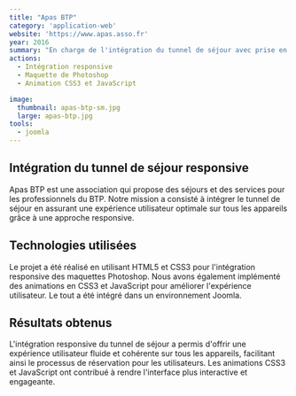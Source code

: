 ```yaml
---
title: "Apas BTP"
category: 'application-web'
website: 'https://www.apas.asso.fr'
year: 2016
summary: "En charge de l'intégration du tunnel de séjour avec prise en charge du responsive et de l'intégration statique de ce tunnel."
actions:
  - Intégration responsive
  - Maquette de Photoshop
  - Animation CSS3 et JavaScript

image:
  thumbnail: apas-btp-sm.jpg
  large: apas-btp.jpg
tools:
  - joomla
---
```


## Intégration du tunnel de séjour responsive

Apas BTP est une association qui propose des séjours et des services pour les professionnels du BTP. Notre mission a consisté à intégrer le tunnel de séjour en assurant une expérience utilisateur optimale sur tous les appareils grâce à une approche responsive.

## Technologies utilisées

Le projet a été réalisé en utilisant HTML5 et CSS3 pour l'intégration responsive des maquettes Photoshop. Nous avons également implémenté des animations en CSS3 et JavaScript pour améliorer l'expérience utilisateur. Le tout a été intégré dans un environnement Joomla.

## Résultats obtenus

L'intégration responsive du tunnel de séjour a permis d'offrir une expérience utilisateur fluide et cohérente sur tous les appareils, facilitant ainsi le processus de réservation pour les utilisateurs. Les animations CSS3 et JavaScript ont contribué à rendre l'interface plus interactive et engageante.
